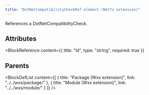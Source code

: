```yaml
---
title: "DotNetCompatibilityCheckRef element (Netfx extension)"
---
```



References a DotNetCompatibilityCheck.


## Attributes

<BlockWrapper>

  <BlockReference
    content={{
      title: "Id",
      type: "string",
      required: true
    }}
  >
  
  </BlockReference>

</BlockWrapper>


## Parents

<BlockDefList content={[
    {
      title: "Package (Wxs extension)",
      link: "../../wxs/package/"
    },
    {
      title: "Module (Wxs extension)",
      link: "../../wxs/module/"
    }
  ]}
/>